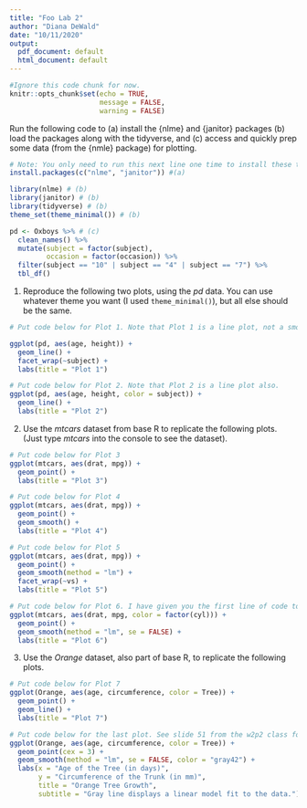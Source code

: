 ---
title: "Foo Lab 2"
author: "Diana DeWald"
date: "10/11/2020"
output:
  pdf_document: default
  html_document: default
---

```{r setup, include=FALSE}
#Ignore this code chunk for now. 
knitr::opts_chunk$set(echo = TRUE,
                      message = FALSE,
                      warning = FALSE)
```

Run the following code to 
  (a) install the {nlme} and {janitor} packages
  (b) load the packages along with the tidyverse, and
  (c) access and quickly prep some data (from the {nmle} package) for plotting.

```{r eval=FALSE}
# Note: You only need to run this next line one time to install these two packages.
install.packages(c("nlme", "janitor")) #(a)
```


```{r data-download}

library(nlme) # (b)
library(janitor) # (b)
library(tidyverse) # (b)
theme_set(theme_minimal()) # (b)

pd <- Oxboys %>% # (c)
  clean_names() %>% 
  mutate(subject = factor(subject),
         occasion = factor(occasion)) %>% 
  filter(subject == "10" | subject == "4" | subject == "7") %>% 
  tbl_df()
```

1. Reproduce the following two plots, using the *pd* data. You can use whatever theme you want (I used `theme_minimal()`), but all else should be the same.

```{r plots1, message = FALSE, warning = FALSE}

# Put code below for Plot 1. Note that Plot 1 is a line plot, not a smooth.

ggplot(pd, aes(age, height)) +
  geom_line() +
  facet_wrap(~subject) +
  labs(title = "Plot 1")

# Put code below for Plot 2. Note that Plot 2 is a line plot also.
ggplot(pd, aes(age, height, color = subject)) +
  geom_line() +
  labs(title = "Plot 2")
```

\newpage

2. Use the *mtcars* dataset from base R to replicate the following plots. (Just type *mtcars* into the console to see the dataset).

```{r plots2}

# Put code below for Plot 3
ggplot(mtcars, aes(drat, mpg)) +
  geom_point() +
  labs(title = "Plot 3")

# Put code below for Plot 4
ggplot(mtcars, aes(drat, mpg)) +
  geom_point() +
  geom_smooth() +
  labs(title = "Plot 4")

# Put code below for Plot 5
ggplot(mtcars, aes(drat, mpg)) +
  geom_point() +
  geom_smooth(method = "lm") +
  facet_wrap(~vs) +
  labs(title = "Plot 5")

# Put code below for Plot 6. I have given you the first line of code to start.
ggplot(mtcars, aes(drat, mpg, color = factor(cyl))) +
  geom_point() +
  geom_smooth(method = "lm", se = FALSE) +
  labs(title = "Plot 6")
```

\newpage

3. Use the *Orange* dataset, also part of base R, to replicate the following plots.
   
```{r orange-plots}
# Put code below for Plot 7
ggplot(Orange, aes(age, circumference, color = Tree)) +
  geom_point() +
  geom_line() +
  labs(title = "Plot 7")

# Put code below for the last plot. See slide 51 from the w2p2 class for labels.
ggplot(Orange, aes(age, circumference, color = Tree)) +
  geom_point(cex = 3) +
  geom_smooth(method = "lm", se = FALSE, color = "gray42") +
  labs(x = "Age of the Tree (in days)",
       y = "Circumference of the Trunk (in mm)",
       title = "Orange Tree Growth",
       subtitle = "Gray line displays a linear model fit to the data.")
```
